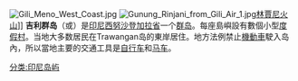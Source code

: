 {{expand|time=2011-09-29T04:32:29+00:00}}
<!-- 檔案不存在 [[File:Gili_Air_Region_map.png|thumb]]的西北部]] -->
[[File:Gili_Meno_West_Coast.jpg|thumb]]
[[File:Gunung_Rinjani_from_Gili_Air_1.jpg|thumb]][[林賈尼火山|林賈尼火山]]]]
'''吉利群岛'''（{{lang-id|Kepulauan Gili}}或{{lang|id|Tiga Gili}}）是[[印尼|印尼]][[西努沙登加拉省|西努沙登加拉省]]一个[[群岛|群岛]]。每座島嶼設有數個小型[[度假村|度假村]]。当地大多数居民在Trawangan岛的東岸居住。地方法例禁止[[机动交通|機動車]]駛入岛內，所以當地主要的交通工具是[[自行车|自行车]]和[[马车|马车]]。

{{印尼小作品}}

[[分类:印尼岛屿|分类:印尼岛屿]]